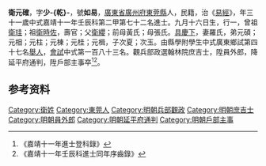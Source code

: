 {{明清人物信息框
| 姓名 = 衛元確
| 原名 =
| 圖片名稱= 
| 圖片大小 =
| 圖片說明 = 
| 最高職務 =
| 國家 = 大明 
| 爵位 =
| 籍貫 = [[廣東省|廣東省]][[廣州府|廣州府]][[東莞縣|東莞縣]]
| 族裔 = 
| 旗籍 = 
| 字號 = 
| 諡號 =
| 出生日期 = 九月十六日
| 出生地點 =
| 逝世日期 = 
| 逝世地點 =
| 墓葬 =
| 配偶 = 羅氏
| 親屬 = 曾祖[[衛珪|衛珪]]，祖[[衛時佐|衛時佐]]，父[[衛纓|衛纓]]，前母黃氏；母張氏
| 出身 =
* 嘉靖十一年壬辰科進士
| 經歷 =
| 著作 =  
*
*
*
}}
'''衛元確'''{{BD|1502年||1561年||}}，字'''少-{乾}-'''，號'''如易'''，[[廣東省|廣東省]][[廣州府|廣州府]][[東莞縣|東莞縣]]人，民籍，治《[[易經|易經]]》，年三十一歲中式嘉靖十一年壬辰科第二甲第七十二名進士。九月十六日生，行一，曾祖[[衛珪|衛珪]]；祖[[衛時佐|衛時佐]]，壽官；父[[衛纓|衛纓]]；前母黃氏；母張氏。[[具慶下|具慶下]]，妻羅氏，弟元碩；元相；元柱；元棟；元桂；元楫，子次夏；次玉。由縣學附學生中式廣東鄉試第四十七名[[舉人|舉人]]，[[會試|會試]]中式第一百八十三名。觀兵部政選翰林院庶吉士，陞員外郎，降延平府通判，陞戶部主事卒<ref>《嘉靖十一年進士登科錄》</ref><ref>《嘉靖十一年壬辰科進士同年序齒錄》</ref>。

== 参考资料 ==
{{reflist}}

{{嘉靖十一年壬辰科殿试金榜}}
{{明朝人物小作品}}
{{Authority control}}
{{DEFAULTSORT:}}
[[Category:衛姓|Category:衛姓]]
[[Category:東莞人|Category:東莞人]]
[[Category:明朝兵部觀政|Category:明朝兵部觀政]]
[[Category:明朝庶吉士|Category:明朝庶吉士]]
[[Category:明朝員外郎|Category:明朝員外郎]]
[[Category:明朝延平府通判|Category:明朝延平府通判]]
[[Category:明朝戶部主事|Category:明朝戶部主事]]